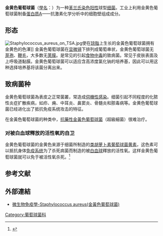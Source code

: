 {{refimprove|time=2012-12-26T19:52:10+00:00}}
{{Speciesbox
| image = Staphylococcus aureus VISA 2.jpg
| image_caption = 金黃色葡萄球菌（有假色添加）
| genus = Staphylococcus
| species = aureus
| authority = [[Rosenbach|Rosenbach]], 1884
| type_strain = ATCC 12600 = ATCC 12600-U = CCM 885 = CCUG 1800 = CIP 65.8 = DSM 20231 = HAMBI 66 = NCAIM B.01065 = NCCB 72047 = NCTC 8532
}}

'''金黄色葡萄球菌'''（[[學名|學名]]：{{lang|la|''Staphylococcus aureus''}}）为一种[[革兰氏阳性菌|革兰氏染色阳性]]球型[[细菌|细菌]]。工业上利用金黄色葡萄球菌制备[[蛋白质A|蛋白质A]]——抗激素化学分析中的细胞壁组成成分。

==形态==
[[File:Staphylococcus_aureus_on_TSA.jpg|left]]使在[[琼脂|琼脂]]上生长的金黃色葡萄球菌拥有金黄色的色澤]]
金黃色葡萄球菌在[[显微镜|显微镜]]下排列成葡萄串状，金黄色葡萄球菌无[[芽孢|芽孢]]、[[鞭毛|鞭毛]]，大多数无[[荚膜|荚膜]]。是常见的引起[[食物中毒|食物中毒]]的致病菌。常见于皮肤表面及上呼吸道黏膜。金黄色葡萄球菌可以适应含高浓度氯化钠的培养基，因此可以用这种选择培养基将该菌分离出来。

==致病菌种==
金黄色葡萄球菌為表皮之正常菌叢，常造成[[伺機性感染|伺機性感染]]。细菌引起不同程度的化脓性炎症扩散疾病，如疖、痈、中耳炎、鼻窦炎、骨髓炎和脓毒病等。金黄色葡萄球菌已经进化出了抵抗免疫系统攻击的特征。

在金黃色葡萄球菌的种类中，[[抗藥性金黃色葡萄球菌|抗藥性金黃色葡萄球菌]]（超級細菌）很难治疗。

===对被白血球釋放的活性氧的自卫===
金黄色葡萄球菌的金黄色来源于细菌所制造的[[类胡萝卜素|类胡萝卜素]][[葡萄球菌黄素|葡萄球菌黄素]]，这色素可以抵抗身体[[免疫系统|免疫系统]]为了杀死病菌而制造的被[[白血球|白血球]]釋放的活性氧。这样金黄色葡萄球菌就可以免于被活性氧杀死。<ref name="Staphyloxanthin">{{Cite journal|title=Staphyloxanthin Plays a Role in the Fitness of Staphylococcus aureus and Its Ability To Cope with Oxidative Stress|url=https://iai.asm.org/content/74/8/4950|last=Clauditz|first=Alexandra|last2=Resch|first2=Alexandra|date=2006-08|journal=Infection and Immunity|issue=8|doi=10.1128/IAI.00204-06|volume=74|pages=4950–4953|language=en|issn=0019-9567|pmc=PMC1539600|pmid=16861688|last3=Wieland|first3=Karsten-Peter|last4=Peschel|first4=Andreas|last5=Götz|first5=Friedrich}}</ref>

==参考文献==
{{reflist}}

==外部連結==
*[http://smallcollation.blogspot.com/2013/01/staphylococcus-aureus.html 微生物免疫學-Staphylococcus aureus(金黃色葡萄球菌)] {{Wayback|url=http://smallcollation.blogspot.com/2013/01/staphylococcus-aureus.html |date=20150302020708 }}
{{Taxonbar|from=Q188121}}

[[Category:葡萄球菌科|Category:葡萄球菌科]]